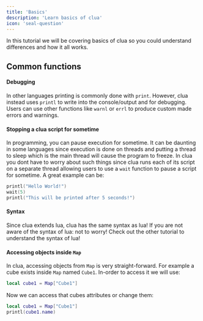```yaml
---
title: 'Basics'
description: 'Learn basics of clua'
icon: 'seal-question'
---
```


In this tutorial we will be covering basics of clua so you could understand differences and how it all works.
## Common functions
#### Debugging
In other languages printing is commonly done with `print`. However, clua instead uses `printl` to write into the console/output and 
for debugging. Users can use other functions like `warnl` or `errl` to produce custom made errors and warnings.

#### Stopping a clua script for sometime
In programming, you can pause execution for sometime. It can be daunting in some languages since execution is done on threads and putting a thread to sleep which is the
main thread will cause the program to freeze. In clua you dont have to worry about such things since clua runs each of its script on a separate thread allowing users to use a `wait` function to
pause a script for sometime. A great example can be:
```lua script.clua
printl("Hello World!")
wait(5)
printl("This will be printed after 5 seconds!")
```

#### Syntax
Since clua extends lua, clua has the same syntax as lua! If you are not aware of the syntax of lua: not to worry! Check out the other tutorial to understand the syntax of lua!

#### Accessing objects inside `Map`
In clua, accessing objects from `Map` is very straight-forward. For example a cube exists inside `Map` named `Cube1`. In-order to access it we will use:
```lua script.clua
local cube1 = Map["Cube1"]
```
Now we can access that cubes attributes or change them:
```lua script.clua
local cube1 = Map["Cube1"]
printl(cube1.name)
```
